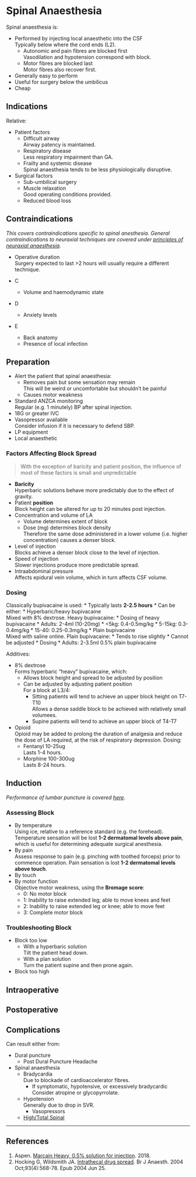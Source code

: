 # Spinal Anaesthesia


Spinal anaesthesia is:

* Performed by injecting local anaesthetic into the CSF\
Typically below where the cord ends (L2).
	* Autonomic and pain fibres are blocked first\
	Vasodilation and hypotension correspond with block.
	* Motor fibres are blocked last\
	Motor fibres also recover first.
* Generally easy to perform\
* Useful for surgery below the umbilicus
* Cheap


## Indications

Relative:

* Patient factors
	* Difficult airway\
	Airway patency is maintained.
	* Respiratory disease\
	Less respiratory impairment than GA.
	* Frailty and systemic disease\
	Spinal anaesthesia tends to be less physiologically disruptive.
* Surgical factors
	* Sub-umbilical surgery
	* Muscle relaxation\
	Good operating conditions provided.
	* Reduced blood loss


## Contraindications

*This covers contraindications specific to spinal anesthesia. General contraindications to neuraxial techniques are covered under [principles of neuraxial anaesthesia](/anaesthesia/regional/principles/principles-neuraxial.md).*

* Operative duration\
	Surgery expected to last >2 hours will usually require a different technique.


* C
	* Volume and haemodynamic state
* D
	* Anxiety levels
* E
	* Back anatomy
	* Presence of local infection

## Preparation

* Alert the patient that spinal anaesthesia:
	* Removes pain but some sensation may remain\
	This will be weird or uncomfortable but shouldn't be painful
	* Causes motor weakness
* Standard ANZCA monitoring\
Regular (e.g. 1 minutely) BP after spinal injection.
* 18G or greater IVC
* Vasopressor available\
Consider infusion if it is necessary to defend SBP.
* LP equipment
* Local anaesthetic\

### Factors Affecting Block Spread

> With the exception of baricity and patient position, the influence of most of these factors is small and unpredictable

* **Baricity**\
Hyperbaric solutions behave more predictably due to the effect of gravity.
* Patient **position**\
Block height can be altered for up to 20 minutes post injection.
* Concentration and volume of LA
	* Volume determines extent of block
	* Dose (mg) determines block density\
	Therefore the same dose administered in a lower volume (i.e. higher concentration) causes a denser block.
* Level of injection\
Blocks achieve a denser block close to the level of injection.
* Speed of injection\
Slower injections produce more predictable spread.
* Intraabdominal pressure\
Affects epidural vein volume, which in turn affects CSF volume.

### Dosing

Classically bupivacaine is used:
	* Typically lasts **2-2.5 hours**
	* Can be either:
		* Hyperbaric/heavy bupivacaine\
		Mixed with 8% dextrose. Heavy bupivacaine:
			* Dosing of heavy bupivacaine
				* Adults: 2-4ml (10-20mg)
				* <5kg: 0.4-0.5mg/kg
				* 5-15kg: 0.3-0.4mg/kg
				* 15-40: 0.25-0.3mg/kg
		* Plain bupivacaine\
		Mixed with saline online. Plain bupivacaine:
			* Tends to rise slightly
			* Cannot be adjusted
			* Dosing
				* Adults: 2-3.5ml 0.5% plain bupivacaine
		



Additives:

* 8% dextrose\
Forms hyperbaric "heavy" bupivacaine, which:
	* Allows block height and spread to be adjusted by position
	* Can be adjusted by adjusting patient position\
	For a block at L3/4:
		* Sitting patients will tend to achieve an upper block height on T7-T10\
		Allows a dense saddle block to be achieved with relatively small volumees.
		* Supine patients will tend to achieve an upper block of T4-T7
* Opioid\
Opioid may be added to prolong the duration of analgesia and reduce the dose of LA required, at the risk of respiratory depression. Dosing:
	* Fentanyl 10-25ug\
	Lasts 1-4 hours.
	* Morphine 100-300ug\
	Lasts 8-24 hours.

## Induction

*Performance of lumbar puncture is covered [here](/procedures/regional/lp.md).*

### Assessing Block

* By temperature\
Using ice, relative to a reference standard (e.g. the forehead). Temperature sensation will be lost **1-2 dermatomal levels above pain**, which is useful for determining adequate surgical anesthesia.
* By pain\
Assess response to pain (e.g. pinching with toothed forceps) prior to commence operation. Pain sensation is lost **1-2 dermatomal levels above touch**.
* By touch
* By motor function\
Objective motor weakness, using the **Bromage score**:
	* 0: No motor block
	* 1: Inability to raise extended leg; able to move knees and feet
	* 2: Inability to raise extended leg or knee; able to move feet
	* 3: Complete motor block


### Troubleshooting Block

* Block too low\
	* With a hyperbaric solution\
	Tilt the patient head down.
	* With a plan solution\
	Turn the patient supine and then prone again.
* Block too high


## Intraoperative

## Postoperative


## Complications

Can result either from:

* Dural puncture
	* Post Dural Puncture Headache
* Spinal anaesthesia
	* Bradycardia\
	Due to blockade of cardioaccelerator fibres.
		* If symptomatic, hypotensive, or excessively bradycardic\
		Consider atropine or glycopyrrolate.
	* Hypotension\
	Generally due to drop in SVR.
		* Vasopressors\
	* [High/Total Spinal](/anaesthesia/crisis/totalspinal.md)


---

## References


1. Aspen. [Marcain Heavy, 0.5% solution for injection](https://www.medicines.org.uk/emc/product/876/smpc). 2018.
2. Hocking G, Wildsmith JA. [Intrathecal drug spread](https://academic.oup.com/bja/article/93/4/568/304476). Br J Anaesth. 2004 Oct;93(4):568-78. Epub 2004 Jun 25. 